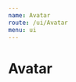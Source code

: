 ```yaml
---
name: Avatar
route: /ui/Avatar
menu: ui
---
```



# Avatar

<Playground>
  <Avatar
    alt="hasparus"
    title="hasparus"
    src="http://zagrajmy.net/api/u/avatar/hasparus"
  />
</Playground>
